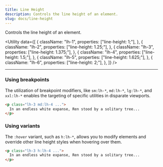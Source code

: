 ```yaml
---
title: Line Height
description: Controls the line height of an element.
slug: docs/line-height
---
```


Controls the line height of an element.

<Utility
  data={[
    {
      className: "lh-1",
      properties: ["line-height: 1;"],
    },
    {
      className: "lh-2",
      properties: ["line-height: 1.25;"],
    },
    {
      className: "lh-3",
      properties: ["line-height: 1.375;"],
    },
    {
      className: "lh-4",
      properties: ["line-height: 1.5;"],
    },
    {
      className: "lh-5",
      properties: ["line-height: 1.625;"],
    },
    {
      className: "lh-6",
      properties: ["line-height: 2;"],
    },
  ]}
/>

---

### Using breakpoints

The utilization of breakpoint modifiers, like `sm:lh-*`, `md:lh-*`, `lg:lh-*`, and `xxl:lh-*` enables the targeting of specific utilities in disparate viewports.

```html "md:lh-4"
<p class="lh-3 md:lh-4 ...">
  In an endless white expanse, Ren stood by a solitary tree...
</p>
```

### Using variants

The `:hover` variant, such as `h:lh-*`, allows you to modify elements and override other line height styles when hovering over them.

```html "h:lh-4"
<p class="lh-3 h:lh-4 ...">
  In an endless white expanse, Ren stood by a solitary tree...
</p>
```

